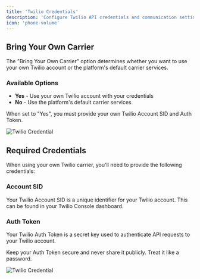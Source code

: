 ```yaml
---
title: 'Twilio Credentials'
description: 'Configure Twilio API credentials and communication settings'
icon: 'phone-volume'
---
```

## Bring Your Own Carrier
The "Bring Your Own Carrier" option determines whether you want to use your own Twilio account or the platform's default carrier services.
### Available Options
- **Yes** - Use your own Twilio account with your credentials
- **No** - Use the platform's default carrier services

<Note>
When set to "Yes", you must provide your own Twilio Account SID and Auth Token.
</Note>

![Twilio Credential](/images/settings/twilio-credential/image1.png)

## Required Credentials

When using your own Twilio carrier, you'll need to provide the following credentials:

### Account SID
Your Twilio Account SID is a unique identifier for your Twilio account. This can be found in your Twilio Console dashboard.

### Auth Token
Your Twilio Auth Token is a secret key used to authenticate API requests to your Twilio account.

<Warning>
Keep your Auth Token secure and never share it publicly. Treat it like a password.
</Warning>

![Twilio Credential](/images/settings/twilio-credential/image2.png)

